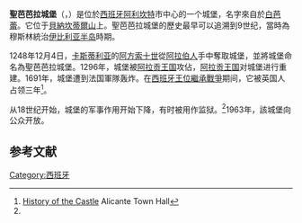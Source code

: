 '''聖芭芭拉城堡'''（{{Lang-va|Castell de Santa Bàrbara}}，{{Lang-es|Castillo de Santa Bárbara}}）是位於[[西班牙|西班牙]][[阿利坎特|阿利坎特]]市中心的一个城堡，名字來自於[[白芭蕾|白芭蕾]]。它位于[[貝納坎蒂爾山|貝納坎蒂爾山]]上。聖芭芭拉城堡的歷史最早可以追溯到9世纪，當時為穆斯林統治[[伊比利亚半岛|伊比利亚半岛]]時期。

1248年12月4日，[[卡斯蒂利亞王權|卡斯蒂利亚]]的[[阿方索十世_(卡斯蒂利亞)|阿方索十世]]從[[阿拉伯人|阿拉伯人]]手中奪取城堡，並將城堡命名為聖芭芭拉城堡。1296年，城堡被[[阿拉贡王国|阿拉贡王国]]攻佔，[[阿拉贡王国|阿拉贡王国]]对城堡进行重建。1691年，城堡遭到法国軍隊轰炸。在[[西班牙王位繼承戰爭|西班牙王位繼承戰爭]]期间，它被英国人占领三年<ref name="ayto">[http://www.alicante-ayto.es/ingles/culture/museos-santabarbara2.html History of the Castle] {{Webarchive|url=https://web.archive.org/web/20100511070333/http://www.alicante-ayto.es/ingles/culture/museos-santabarbara2.html|date=2010-05-11}} Alicante Town Hall</ref>。

从18世纪开始，城堡的军事作用开始下降，有时被用作监狱。<ref name="ayto" />1963年，該城堡向公众开放。

== 参考文献 ==
{{Reflist}}
{{commons category|Castell de la Santa Bàrbara}}

{{coord|38|20|56.4|N|0|28|40.8|W|type:landmark|display=title}}

[[Category:西班牙|Category:西班牙]]